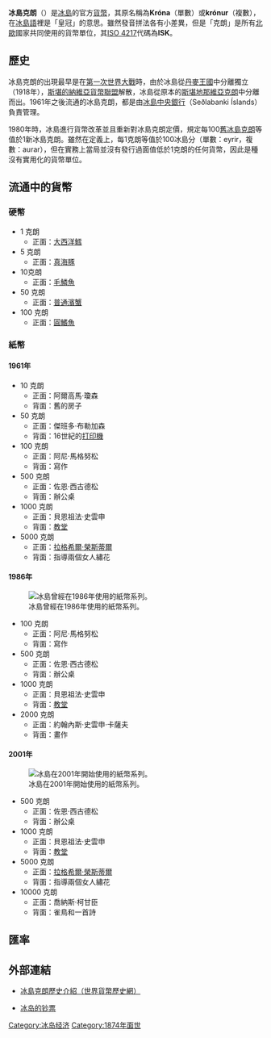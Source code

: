{{Infobox currency
| currency_name = 冰島克朗
| currency_name_in_local = <span style="font-weight:normal;">{{lang-is|'''króna'''}}</span><span style="font-weight:normal;">；複數</span> {{lang|is|krónur}}
| image_1 = Iceland 500 Kronur banknote of 1928.jpg
| image_title_1 = 第一代冰島克朗的500克朗紙幣（1928年；現已不再流通）
| iso_code = ISK
| iso_code_num = 352（輔助單位：0）
| plural =
| symbol = kr
| nickname = 
| used_banknotes = 500、1000、2000、5000、10,000克朗
| used_coins = 1、5、10、50、100克朗
| using_countries = {{flag|Iceland}}
| issuing_authority = [[冰島中央銀行|冰島中央銀行]]
| printer = [[德拉鲁公司|德拉鲁公司]]
| mint = 
| inflation_rate = 
| inflation_source_date = 
| footnotes = 
}}
'''冰島克朗'''（{{lang-is|Íslensk króna}}）是[[冰島|冰島]]的官方[[貨幣|貨幣]]，其原名稱為'''Króna'''（單數）或'''krónur'''（複數），在[[冰島語|冰島語]]裡是「皇冠」的意思。雖然發音拼法各有小差異，但是「克朗」是所有[[北歐|北歐]]國家共同使用的貨幣單位，其[[ISO_4217|ISO 4217]]代碼為'''ISK'''。

== 歷史 ==

冰島克朗的出現最早是在[[第一次世界大戰|第一次世界大戰]]時，由於冰島從[[丹麥王國|丹麥王國]]中分離獨立（1918年），[[斯堪的納維亞貨幣聯盟|斯堪的納維亞貨幣聯盟]]解散，冰島從原本的[[斯堪地那維亞克朗|斯堪地那維亞克朗]]中分離而出。1961年之後流通的冰島克朗，都是由[[冰島中央銀行|冰島中央銀行]]（Seðlabanki Íslands）負責管理。

1980年時，冰島進行貨幣改革並且重新對冰島克朗定價，規定每100[[舊冰島克朗|舊冰島克朗]]等值於1新冰島克朗。雖然在定義上，每1克朗等值於100冰島分（單數：eyrir，複數：aurar），但在實務上當局並沒有發行過面值低於1克朗的任何貨幣，因此是種沒有實用化的貨幣單位。
==流通中的貨幣==
===硬幣===
*1 克朗
**正面：[[大西洋鱈|大西洋鱈]]
*5 克朗
**正面：[[真海豚|真海豚]]
*10克朗
**正面：[[毛鱗魚|毛鱗魚]]
*50 克朗
**正面：[[普通濱蟹|普通濱蟹]]
*100 克朗
**正面：[[圓鰭魚|圓鰭魚]]

===紙幣===
====1961年====
*10 克朗
**正面：阿爾高馬·瓊森
**背面：舊的房子
*50 克朗
**正面：傑班多·布勒加森
**背面：16世紀的[[打印機|打印機]]
*100 克朗
**正面：阿尼·馬格努松
**背面：寫作
*500 克朗
**正面：佐恩·西古德松
**背面：辦公桌
*1000 克朗
**正面：貝恩祖法·史雲申
**背面：[[教堂|教堂]]
*5000 克朗
**正面：[[拉格希爾·榮斯蒂爾|拉格希爾·榮斯蒂爾]]
**背面：指導兩個女人繡花

====1986年====
[[File:Icelandic_krona_banknote_set_1986.jpg|冰島曾經在1986年使用的紙幣系列。]]
*100 克朗
**正面：阿尼·馬格努松
**背面：寫作
*500 克朗
**正面：佐恩·西古德松
**背面：辦公桌
*1000 克朗
**正面：貝恩祖法·史雲申
**背面：[[教堂|教堂]]
*2000 克朗
**正面：約翰內斯·史雲申·卡薩夫
**背面：畫作

====2001年====
[[File:Icelandic_krona_banknote_set_2001.jpg|冰島在2001年開始使用的紙幣系列。]]
*500 克朗
**正面：佐恩·西古德松
**背面：辦公桌
*1000 克朗
**正面：貝恩祖法·史雲申
**背面：[[教堂|教堂]]
*5000 克朗
**正面：[[拉格希爾·榮斯蒂爾|拉格希爾·榮斯蒂爾]]
**背面：指導兩個女人繡花
*10000 克朗
**正面：喬納斯·柯甘臣
**背面：雀鳥和一首詩

== 匯率 ==
{{Exchange Rate|ISK}}

== 外部連結 ==
* {{en}}[https://web.archive.org/web/20070208233250/http://www.globalfinancialdata.com/index.php3?action=showghoc&country_name=Iceland 冰島克朗歷史介紹（世界貨幣歷史網）]
* [http://www.bis-ans-ende-der-welt.net/Island-B-En.htm 冰岛的钞票]{{Wayback|url=http://www.bis-ans-ende-der-welt.net/Island-B-En.htm |date=20170820034144 }} {{en}}{{de}}

{{冰島主題}}
{{Currencies of Europe}}
{{克朗}}

[[Category:冰岛经济|Category:冰岛经济]]
[[Category:1874年面世|Category:1874年面世]]